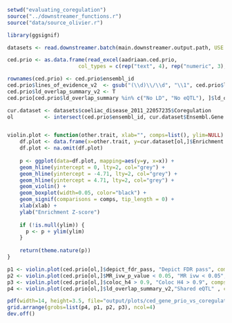 ```r
setwd("evaluating_coregulation")
source("../downstreamer_functions.r")
source("data/source_olivier.r")

library(ggsignif)

datasets <- read.downstreamer.batch(main.downstreamer.output.path, USE.CACHE = T)

ced.prio <- as.data.frame(read_excel(aadriaan.ced.prio,
                       col_types = c(rep("text", 4), rep("numeric", 3), "text", "numeric", "text", "text"), na=c("NA")))

rownames(ced.prio) <- ced.prio$ensembl_id
ced.prio$lines_of_evidence_v2  <- gsub("(\\d)\\/\\d", "\\1", ced.prio$lines_of_evidence)
ced.prio$ld_overlap_summary_v2 <- T
ced.prio[ced.prio$ld_overlap_summary %in% c("No LD", "No eQTL"), ]$ld_overlap_summary_v2 <- F
```


```r
cur.dataset <- datasets$coeliac_disease_2011_22057235$Coregulation
ol          <- intersect(ced.prio$ensembl_id, cur.dataset$Ensembl.Gene.ID)


violin.plot <- function(other.trait, xlab="", comps=list(), ylim=NULL) {
    df.plot <- data.frame(x=other.trait, y=cur.dataset[ol,]$Enrichment.Z.score)
    df.plot <- na.omit(df.plot)
    
    p <- ggplot(data=df.plot, mapping=aes(y=y, x=x)) +
    geom_hline(yintercept = 0, lty=2, col="grey") +
    geom_hline(yintercept = -4.71, lty=2, col="grey") +
    geom_hline(yintercept = 4.71, lty=2, col="grey") +
    geom_violin() +
    geom_boxplot(width=0.05, color="black") +
    geom_signif(comparisons = comps, tip_length = 0) + 
    xlab(xlab) +
    ylab("Enrichment Z-score")
    
    if (!is.null(ylim)) {
      p <- p + ylim(ylim)
    }
    
    return(theme.nature(p))
}

p1 <- violin.plot(ced.prio[ol,]$depict_fdr_pass, "Depict FDR pass", comps=list(c("No", "Yes")))
p2 <- violin.plot(ced.prio[ol,]$MR_ivw_p_value < 0.05, "MR ivw < 0.05", comps=list(c("FALSE", "TRUE")))
p3 <- violin.plot(ced.prio[ol,]$coloc_h4 > 0.9, "Coloc H4 > 0.9", comps=list(c("FALSE", "TRUE")))
p4 <- violin.plot(ced.prio[ol,]$ld_overlap_summary_v2,"Shared eQTL" , comps=list(c("FALSE", "TRUE")))

pdf(width=14, height=3.5, file="output/plots/ced_gene_prio_vs_coregulation.pdf")
grid.arrange(grobs=list(p4, p1, p2, p3), ncol=4)
dev.off()
```


